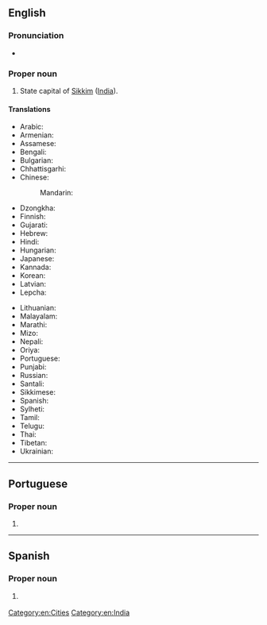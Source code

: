 ==English==
{{wikipedia}}

===Pronunciation===
* {{IPA|en|[ˈɡæŋ.tɒk]}}

===Proper noun===
{{en-proper noun}}

# State capital of [[Sikkim]] ([[India]]).

====Translations====
{{trans-top|capital of Sikkim}}
* Arabic: {{t-needed|ar}}
* Armenian: {{t+|hy|Գանգտոկ|sc=Armn}}
* Assamese: {{t|as|গেংটক}}
* Bengali: {{t|bn|গ্যাংটক|tr=gyāṇṭak|sc=Beng}}
* Bulgarian: {{t-needed|bg}}
* Chhattisgarhi: {{t-needed|hne}}
* Chinese:
*: Mandarin: {{t+|cmn|甘托克|tr=Gāntuōkè|sc=Hani}}
* Dzongkha: {{t-needed|dz}}
* Finnish: {{t|fi|Gangtok}}
* Gujarati: {{t|gu|ગંગટોક|tr=gaṃgṭok|sc=Gujr}}
* Hebrew: {{t-needed|he}}
* Hindi: {{t+|hi|गंगटोक|tr=gaṅgṭōk}}
* Hungarian: {{t+|hu|Gangtok}}
* Japanese: {{t|ja|ガントク|tr=Gantoku}}
* Kannada: {{t+|kn|ಗ್ಯಾಂಗಟಕ್|sc=Knda}}
* Korean: {{t|ko|강토크|tr=Gangtokeu}}
* Latvian: {{t|lv|Gangtoka}}
* Lepcha: {{t-needed|lep}}
{{trans-mid}}
* Lithuanian: {{t|lt|Gangtokas|m}}
* Malayalam: {{t|ml|ഗങ്ങ്ടോക്ക്|sc=Mlym}}
* Marathi: {{t|mr|गंगटोक|sc=Deva|tr=gaṅgṭōk}}
* Mizo: {{t-needed|lus}}
* Nepali: {{t|ne|गंगटोक|sc=Deva|tr=gaṅgṭōk}}
* Oriya: {{t|or|ଗାଙ୍ଗଟକ|tr=gāṅgṭak|sc=Orya}}
* Portuguese: {{t|pt|Gangtok|f}}
* Punjabi: {{t|pa|ਗੰਗਟੋਕ|m|tr=gaṅgṭōk|sc=Guru}}
* Russian: {{t|ru|Гангто́к|m}}
* Santali: {{t-needed|sat}}
* Sikkimese: {{t-needed|sip}}
* Spanish: {{t|es|Gangtok}}
* Sylheti: {{t|syl|ꠉꠦꠋꠐꠇ}}
* Tamil: {{t|ta|கேங்டாக்|sc=Taml}}
* Telugu: {{t|te|గాంగ్‌టక్|sc=Telu}}
* Thai: {{t|th|กังต็อก|tr=gangdtòk}}
* Tibetan: {{t|bo|སྒང་ཐོག|sc=Tibt}}
* Ukrainian: {{t|uk|Ґанґток|sc=Cyrl}}
{{trans-bottom}}

[[Category:en:Cities]]
[[Category:en:India]]

----

==Portuguese==

===Proper noun===
{{pt-proper noun|f}}

# {{place|pt|city/state capital|s/Sikkim|c/India|t1=Gangtok}}

----

==Spanish==
{{wikipedia|lang=es}}

===Proper noun===
{{es-proper noun}}

# {{l|en|Gangtok}} {{gloss|capital of Sikkim}}